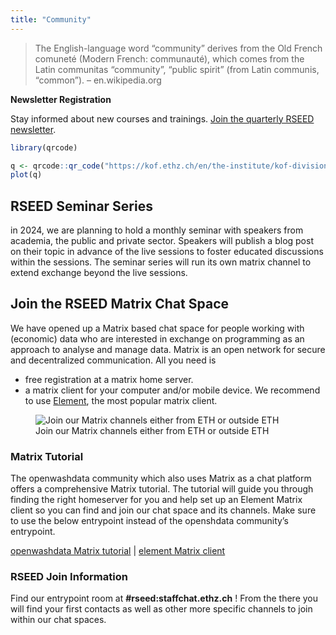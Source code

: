 ```yaml
---
title: "Community"
---
```



>The English-language word "community" derives from the Old French comuneté (Modern French: communauté), which comes from the Latin communitas "community", "public spirit" (from Latin communis, "common"). -- en.wikipedia.org


::: {.column-margin}


**Newsletter Registration**

Stay informed about new courses and trainings. [Join the quarterly RSEED newsletter](https://kof.ethz.ch/en/the-institute/kof-divisions/research-division-kof-lab/rseed/subscription.html).

```r
library(qrcode)

q <- qrcode::qr_code("https://kof.ethz.ch/en/the-institute/kof-divisions/research-division-kof-lab/rseed/subscription.html")
plot(q)

```

:::


## RSEED Seminar Series

in 2024, we are planning to hold a monthly seminar with speakers from academia, the public and private sector. Speakers will publish a blog post on their topic in advance of the live sessions to foster educated discussions within the sessions. The seminar series will run its own matrix channel to extend exchange beyond the live sessions. 


## Join the RSEED Matrix Chat Space

We have opened up a Matrix based chat space for people working with (economic) data who are interested in exchange on programming as an approach to analyse and manage data. Matrix is an open network for secure and decentralized communication. All you need is

- free registration at a matrix home server. 
- a matrix client for your computer and/or mobile device. We recommend to use [Element](https://element.io/), the most popular matrix client. 


![Join our Matrix channels either from ETH or outside ETH](element.png)


### Matrix Tutorial 

The openwashdata community which also uses Matrix as a chat platform offers a comprehensive Matrix tutorial. The tutorial will guide you through finding the right homeserver for you and help set up an Element Matrix client so you can find and join our chat space and its channels. Make sure to use the below entrypoint instead of the openshdata community's entrypoint. 

[openwashdata Matrix tutorial](https://openwashdata.org/pages/get-started/chat/) | [element Matrix client](https://element.io/)

### RSEED Join Information

Find our entrypoint room at **#rseed:staffchat.ethz.ch** ! 
From the there you will find your first contacts as well as other more specific channels to join within our chat spaces. 